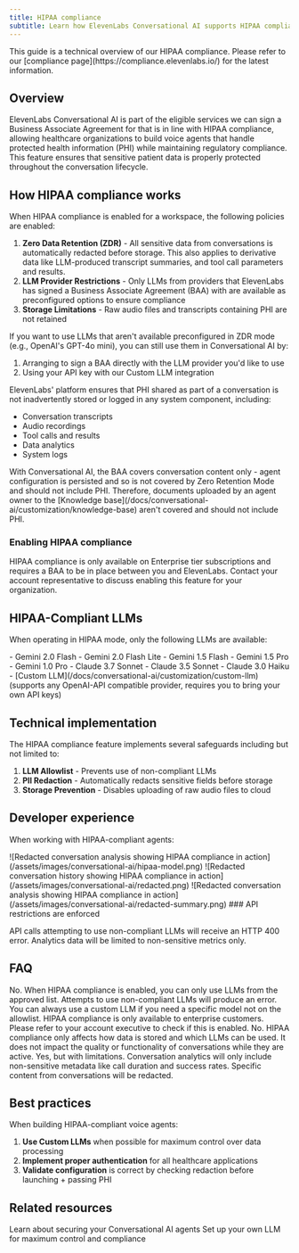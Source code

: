 ```yaml
---
title: HIPAA compliance
subtitle: Learn how ElevenLabs Conversational AI supports HIPAA compliance for healthcare applications
---
```


<Warning>
  This guide is a technical overview of our HIPAA compliance. Please refer to our [compliance
  page](https://compliance.elevenlabs.io/) for the latest information.
</Warning>

## Overview

ElevenLabs Conversational AI is part of the eligible services we can sign a Business Associate Agreement for that is in line with HIPAA compliance, allowing healthcare organizations to build voice agents that handle protected health information (PHI) while maintaining regulatory compliance. This feature ensures that sensitive patient data is properly protected throughout the conversation lifecycle.

## How HIPAA compliance works

When HIPAA compliance is enabled for a workspace, the following policies are enabled:

1. **Zero Data Retention (ZDR)** - All sensitive data from conversations is automatically redacted before storage. This also applies to derivative data like LLM-produced transcript summaries, and tool call parameters and results.
2. **LLM Provider Restrictions** - Only LLMs from providers that ElevenLabs has signed a Business Associate Agreement (BAA) with are available as preconfigured options to ensure compliance
3. **Storage Limitations** - Raw audio files and transcripts containing PHI are not retained

<Note>

If you want to use LLMs that aren't available preconfigured in ZDR mode (e.g., OpenAI's GPT-4o mini), you
can still use them in Conversational AI by:

1. Arranging to sign a BAA directly with the LLM provider you'd like to use
2. Using your API key with our Custom LLM integration

</Note>

ElevenLabs' platform ensures that PHI shared as part of a conversation is not inadvertently stored or logged in any system component, including:

- Conversation transcripts
- Audio recordings
- Tool calls and results
- Data analytics
- System logs

<Warning>
  With Conversational AI, the BAA covers conversation content only - agent configuration is
  persisted and so is not covered by Zero Retention Mode and should not include PHI. Therefore,
  documents uploaded by an agent owner to the [Knowledge
  base](/docs/conversational-ai/customization/knowledge-base) aren't covered and should not include
  PHI.
</Warning>

### Enabling HIPAA compliance

<Note>
  HIPAA compliance is only available on Enterprise tier subscriptions and requires a BAA to be in
  place between you and ElevenLabs. Contact your account representative to discuss enabling this
  feature for your organization.
</Note>

## HIPAA-Compliant LLMs

When operating in HIPAA mode, only the following LLMs are available:

<AccordionGroup>

  <Accordion title="Google Models">
    - Gemini 2.0 Flash 
    - Gemini 2.0 Flash Lite 
    - Gemini 1.5 Flash 
    - Gemini 1.5 Pro 
    - Gemini 1.0 Pro
  </Accordion>
  <Accordion title="Anthropic Models">
    - Claude 3.7 Sonnet 
    - Claude 3.5 Sonnet 
    - Claude 3.0 Haiku
  </Accordion>
  <Accordion title="Custom LLMs">
    - [Custom LLM](/docs/conversational-ai/customization/custom-llm) (supports any OpenAI-API compatible provider, requires you to bring your own API keys)
  </Accordion>
  
</AccordionGroup>

## Technical implementation

The HIPAA compliance feature implements several safeguards including but not limited to:

1. **LLM Allowlist** - Prevents use of non-compliant LLMs
2. **PII Redaction** - Automatically redacts sensitive fields before storage
3. **Storage Prevention** - Disables uploading of raw audio files to cloud

## Developer experience

When working with HIPAA-compliant agents:

<Steps>

  <Step title="Non-compliant LLMs are disabled in the UI">
    <Frame
      background="subtle"
      caption="The UI shows disabled LLM options with tooltip explanations"
    >
      ![Redacted conversation analysis showing HIPAA compliance in action](/assets/images/conversational-ai/hipaa-model.png)
    </Frame>
  </Step>
  <Step title="Content is redacted from content history">
    <Frame background="subtle" caption="All sensitive information is redacted and not stored">
      ![Redacted conversation history showing HIPAA compliance in
      action](/assets/images/conversational-ai/redacted.png)
    </Frame>
  </Step>
  <Step title="Conversation analysis is limited">
    <Frame
      background="subtle"
      caption="Analysis and summaries maintain HIPAA compliance through redaction"
    >
      ![Redacted conversation analysis showing HIPAA compliance in
      action](/assets/images/conversational-ai/redacted-summary.png)
    </Frame>
  </Step>
  
</Steps>
### API restrictions are enforced

API calls attempting to use non-compliant LLMs will receive an HTTP 400 error. Analytics data will be limited to non-sensitive metrics only.

</Steps>

## FAQ

<AccordionGroup>
  <Accordion title="Can I use any LLM with HIPAA compliance enabled?">
    No. When HIPAA compliance is enabled, you can only use LLMs from the approved list. Attempts to
    use non-compliant LLMs will produce an error. You can always use a custom LLM if you need a
    specific model not on the allowlist.
  </Accordion>
  <Accordion title="How do I know if my workspace has HIPAA compliance enabled?">
    HIPAA compliance is only available to enterprise customers. Please refer to your account
    executive to check if this is enabled.
  </Accordion>
  <Accordion title="Does HIPAA compliance affect conversation quality?">
    No. HIPAA compliance only affects how data is stored and which LLMs can be used. It does not
    impact the quality or functionality of conversations while they are active.
  </Accordion>
  <Accordion title="Can I still analyze conversation data with HIPAA enabled?">
    Yes, but with limitations. Conversation analytics will only include non-sensitive metadata like
    call duration and success rates. Specific content from conversations will be redacted.
  </Accordion>
</AccordionGroup>

## Best practices

When building HIPAA-compliant voice agents:

1. **Use Custom LLMs** when possible for maximum control over data processing
2. **Implement proper authentication** for all healthcare applications
3. **Validate configuration** is correct by checking redaction before launching + passing PHI

## Related resources

<CardGroup cols={2}>
  <Card
    title="Conversational AI Security"
    href="/docs/conversational-ai/customization/authentication"
  >
    Learn about securing your Conversational AI agents
  </Card>
  <Card title="Custom LLM Integration" href="/docs/conversational-ai/customization/custom-llm">
    Set up your own LLM for maximum control and compliance
  </Card>
</CardGroup>

